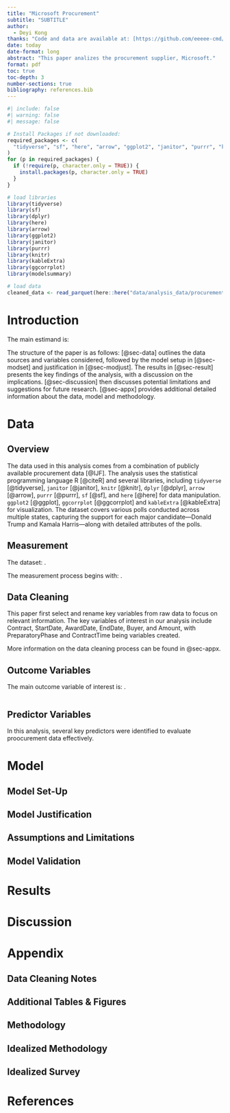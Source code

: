 ```yaml
---
title: "Microsoft Procurement"
subtitle: "SUBTITLE"
author: 
  - Deyi Kong
thanks: "Code and data are available at: [https://github.com/eeeee-cmd/Procurement/](https://github.com/eeeee-cmd/Procurement/)."
date: today
date-format: long
abstract: "This paper analizes the procurement supplier, Microsoft."
format: pdf
toc: true
toc-depth: 3
number-sections: true
bibliography: references.bib
---
```


```r
#| include: false
#| warning: false
#| message: false

# Install Packages if not downloaded:
required_packages <- c(
  "tidyverse", "sf", "here", "arrow", "ggplot2", "janitor", "purrr", "knitr", "kableExtra", "ggcorrplot", "modelsummary"
)
for (p in required_packages) {
  if (!require(p, character.only = TRUE)) {
    install.packages(p, character.only = TRUE)
  }
}

# load libraries
library(tidyverse)
library(sf)
library(dplyr)
library(here)
library(arrow)
library(ggplot2)
library(janitor)
library(purrr)
library(knitr)
library(kableExtra)
library(ggcorrplot)
library(modelsummary)

# load data
cleaned_data <- read_parquet(here::here("data/analysis_data/procurement_cleaned.parquet"))
```

# Introduction



The main estimand is:


The structure of the paper is as follows: [@sec-data] outlines the data sources and variables considered, followed by the model setup in [@sec-modset] and justification in [@sec-modjust]. The results in [@sec-result] presents the key findings of the analysis, with a discussion on the implications. [@sec-discussion] then discusses potential limitations and suggestions for future research. [@sec-appx] provides additional detailed information about the data, model and methodology.

# Data {#sec-data}

## Overview

The data used in this analysis comes from a combination of publicly available procurement data [@IJF]. The analysis uses the statistical programming language R [@citeR] and several libraries, including `tidyverse` [@tidyverse], `janitor` [@janitor], `knitr` [@knitr], `dplyr` [@dplyr], `arrow` [@arrow], `purrr` [@purrr], `sf` [@sf], and `here` [@here] for data manipulation. `ggplot2` [@ggplot], `ggcorrplot` [@ggcorrplot] and `kableExtra` [@kableExtra] for visualization. The dataset covers various polls conducted across multiple states, capturing the support for each major candidate—Donald Trump and Kamala Harris—along with detailed attributes of the polls.

## Measurement

The dataset: .

The measurement process begins with: .



## Data Cleaning

This paper first select and rename key variables from raw data to focus on relevant information. The key variables of interest in our analysis include Contract, StartDate, AwardDate, EndDate, Buyer, and Amount, with PreparatoryPhase and ContractTime being variables created.


More information on the data cleaning process can be found in @sec-appx.

## Outcome Variables

The main outcome variable of interest is: . 

```r

```

## Predictor Variables

In this analysis, several key predictors were identified to evaluate proocurement data effectively. 



# Model



## Model Set-Up {#sec-modset}



## Model Justification {#sec-modjust}


## Assumptions and Limitations



## Model Validation



# Results {#sec-result}

\newpage

# Discussion {#sec-discussion}


\newpage

# Appendix {#sec-appx}

## Data Cleaning Notes


## Additional Tables & Figures

## Methodology


## Idealized Methodology


## Idealized Survey

\newpage

# References
